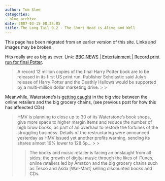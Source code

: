 ```yaml
---
author: Tom Slee
categories:
- blog archive
date: 2007-03-15 08:35:05
title: The Long Tail 9.2 - The Short Head is Alive and Well
---
```


::: {.callout-note}

This page has been migrated from an earlier version of this site. 
Links and images may be broken.

:::



				

Hits really are as big as ever. Link: [BBC NEWS | Entertainment | Record print run for final Potter](http://news.bbc.co.uk/1/hi/entertainment/6452987.stm).


<blockquote>A record 12 million copies of the final Harry Potter book are to be released in its first US print run.
Publisher Scholastic said July's release of Harry Potter and the Deathly Hallows would be supported by a multi-million dollar marketing drive.
> 
> </blockquote>

Meanwhile, Waterstone's is [getting caught](http://books.guardian.co.uk/news/articles/0,,2033225,00.html) in the big vice between the online retailers and the big grocery chains, (see previous post for how this has affeected CDs)

<blockquote>HMV is planning to close up to 30 of its Waterstone's book shops, give
more space to higher margin items and reduce the number of high brow
books, as part of an overhaul to restore the fortunes of the struggling
business. Details of the restructuring were announced yesterday as HMV
issued yet another profits warning, sending its shares almost 16% lower
to 128.5p...
> 
> 

> 
> The books and music retailer is facing an onslaught from all sides; the
growth of digital music through the likes of iTunes, online retailers
led by Amazon and the big grocery chains such as Tesco and Asda [Wal-Mart] selling
discounted books and CDs.
> 
> </blockquote>


		
